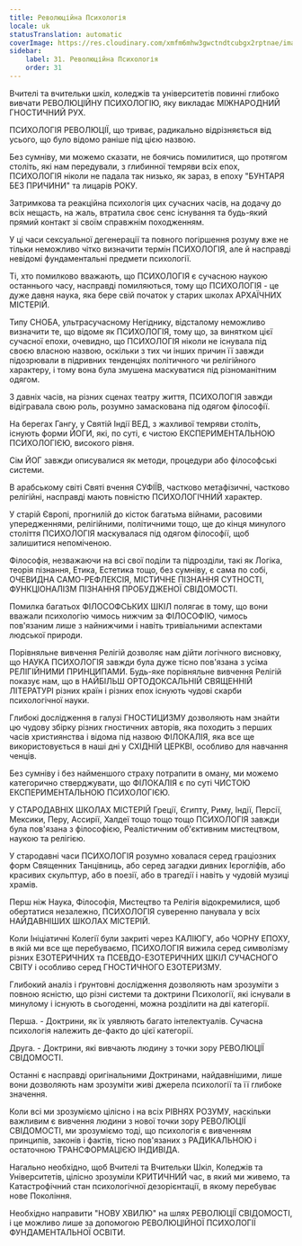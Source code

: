 ```yaml
---
title: Революційна Психологія
locale: uk
statusTranslation: automatic
coverImage: https://res.cloudinary.com/xmfm6mhw3gwctndtcubgx2rptnae/image/upload/v1740337243/small_cover_educacion_fundamental_a051170f1c.webp
sidebar:
    label: 31. Революційна Психологія
    order: 31
---
```

Вчителі та вчительки шкіл, коледжів та університетів повинні глибоко вивчати РЕВОЛЮЦІЙНУ ПСИХОЛОГІЮ, яку викладає МІЖНАРОДНИЙ ГНОСТИЧНИЙ РУХ.

ПСИХОЛОГІЯ РЕВОЛЮЦІЇ, що триває, радикально відрізняється від усього, що було відомо раніше під цією назвою.

Без сумніву, ми можемо сказати, не боячись помилитися, що протягом століть, які нам передували, з глибинної темряви всіх епох, ПСИХОЛОГІЯ ніколи не падала так низько, як зараз, в епоху "БУНТАРЯ БЕЗ ПРИЧИНИ" та лицарів РОКУ.

Затримкова та реакційна психологія цих сучасних часів, на додачу до всіх нещасть, на жаль, втратила своє сенс існування та будь-який прямий контакт зі своїм справжнім походженням.

У ці часи сексуальної дегенерації та повного погіршення розуму вже не тільки неможливо чітко визначити термін ПСИХОЛОГІЯ, але й насправді невідомі фундаментальні предмети психології.

Ті, хто помилково вважають, що ПСИХОЛОГІЯ є сучасною наукою останнього часу, насправді помиляються, тому що ПСИХОЛОГІЯ - це дуже давня наука, яка бере свій початок у старих школах АРХАЇЧНИХ МІСТЕРІЙ.

Типу СНОБА, ультрасучасному Негіднику, відсталому неможливо визначити те, що відоме як ПСИХОЛОГІЯ, тому що, за винятком цієї сучасної епохи, очевидно, що ПСИХОЛОГІЯ ніколи не існувала під своєю власною назвою, оскільки з тих чи інших причин її завжди підозрювали в підривних тенденціях політичного чи релігійного характеру, і тому вона була змушена маскуватися під різноманітним одягом.

З давніх часів, на різних сценах театру життя, ПСИХОЛОГІЯ завжди відігравала свою роль, розумно замаскована під одягом філософії.

На берегах Гангу, у Святій Індії ВЕД, з жахливої темряви століть, існують форми ЙОГИ, які, по суті, є чистою ЕКСПЕРИМЕНТАЛЬНОЮ ПСИХОЛОГІЄЮ, високого рівня.

Сім ЙОГ завжди описувалися як методи, процедури або філософські системи.

В арабському світі Святі вчення СУФІЇВ, частково метафізичні, частково релігійні, насправді мають повністю ПСИХОЛОГІЧНИЙ характер.

У старій Європі, прогнилій до кісток багатьма війнами, расовими упередженнями, релігійними, політичними тощо, ще до кінця минулого століття ПСИХОЛОГІЯ маскувалася під одягом філософії, щоб залишитися непоміченою.

Філософія, незважаючи на всі свої поділи та підрозділи, такі як Логіка, теорія пізнання, Етика, Естетика тощо, без сумніву, є сама по собі, ОЧЕВИДНА САМО-РЕФЛЕКСІЯ, МІСТИЧНЕ ПІЗНАННЯ СУТНОСТІ, ФУНКЦІОНАЛІЗМ ПІЗНАННЯ ПРОБУДЖЕНОЇ СВІДОМОСТІ.

Помилка багатьох ФІЛОСОФСЬКИХ ШКІЛ полягає в тому, що вони вважали психологію чимось нижчим за ФІЛОСОФІЮ, чимось пов'язаним лише з найнижчими і навіть тривіальними аспектами людської природи.

Порівняльне вивчення Релігій дозволяє нам дійти логічного висновку, що НАУКА ПСИХОЛОГІЯ завжди була дуже тісно пов'язана з усіма РЕЛІГІЙНИМИ ПРИНЦИПАМИ. Будь-яке порівняльне вивчення Релігій показує нам, що в НАЙБІЛЬШ ОРТОДОКСАЛЬНІЙ СВЯЩЕННІЙ ЛІТЕРАТУРІ різних країн і різних епох існують чудові скарби психологічної науки.

Глибокі дослідження в галузі ГНОСТИЦИЗМУ дозволяють нам знайти цю чудову збірку різних гностичних авторів, яка походить з перших часів християнства і відома під назвою ФІЛОКАЛІЯ, яка все ще використовується в наші дні у СХІДНІЙ ЦЕРКВІ, особливо для навчання ченців.

Без сумніву і без найменшого страху потрапити в оману, ми можемо категорично стверджувати, що ФІЛОКАЛІЯ є по суті ЧИСТОЮ ЕКСПЕРИМЕНТАЛЬНОЮ ПСИХОЛОГІЄЮ.

У СТАРОДАВНІХ ШКОЛАХ МІСТЕРІЙ Греції, Єгипту, Риму, Індії, Персії, Мексики, Перу, Ассирії, Халдеї тощо тощо тощо ПСИХОЛОГІЯ завжди була пов'язана з філософією, Реалістичним об'єктивним мистецтвом, наукою та релігією.

У стародавні часи ПСИХОЛОГІЯ розумно ховалася серед граціозних форм Священних Танцівниць, або серед загадки дивних Ієрогліфів, або красивих скульптур, або в поезії, або в трагедії і навіть у чудовій музиці храмів.

Перш ніж Наука, Філософія, Мистецтво та Релігія відокремилися, щоб обертатися незалежно, ПСИХОЛОГІЯ суверенно панувала у всіх НАЙДАВНІШИХ ШКОЛАХ МІСТЕРІЙ.

Коли Ініціатичні Колегії були закриті через КАЛІЮГУ, або ЧОРНУ ЕПОХУ, в якій ми все ще перебуваємо, ПСИХОЛОГІЯ вижила серед символізму різних ЕЗОТЕРИЧНИХ та ПСЕВДО-ЕЗОТЕРИЧНИХ ШКІЛ СУЧАСНОГО СВІТУ і особливо серед ГНОСТИЧНОГО ЕЗОТЕРИЗМУ.

Глибокий аналіз і ґрунтовні дослідження дозволяють нам зрозуміти з повною ясністю, що різні системи та доктрини Психології, які існували в минулому і існують в сьогоденні, можна розділити на дві категорії.

Перша. - Доктрини, як їх уявляють багато інтелектуалів. Сучасна психологія належить де-факто до цієї категорії.

Друга. - Доктрини, які вивчають людину з точки зору РЕВОЛЮЦІЇ СВІДОМОСТІ.

Останні є насправді оригінальними Доктринами, найдавнішими, лише вони дозволяють нам зрозуміти живі джерела психології та її глибоке значення.

Коли всі ми зрозуміємо цілісно і на всіх РІВНЯХ РОЗУМУ, наскільки важливим є вивчення людини з нової точки зору РЕВОЛЮЦІЇ СВІДОМОСТІ, ми зрозуміємо тоді, що психологія є вивченням принципів, законів і фактів, тісно пов'язаних з РАДИКАЛЬНОЮ і остаточною ТРАНСФОРМАЦІЄЮ ІНДИВІДА.

Нагально необхідно, щоб Вчителі та Вчительки Шкіл, Коледжів та Університетів, цілісно зрозуміли КРИТИЧНИЙ час, в який ми живемо, та Катастрофічний стан психологічної дезорієнтації, в якому перебуває нове Покоління.

Необхідно направити "НОВУ ХВИЛЮ" на шлях РЕВОЛЮЦІЇ СВІДОМОСТІ, і це можливо лише за допомогою РЕВОЛЮЦІЙНОЇ ПСИХОЛОГІЇ ФУНДАМЕНТАЛЬНОЇ ОСВІТИ.

